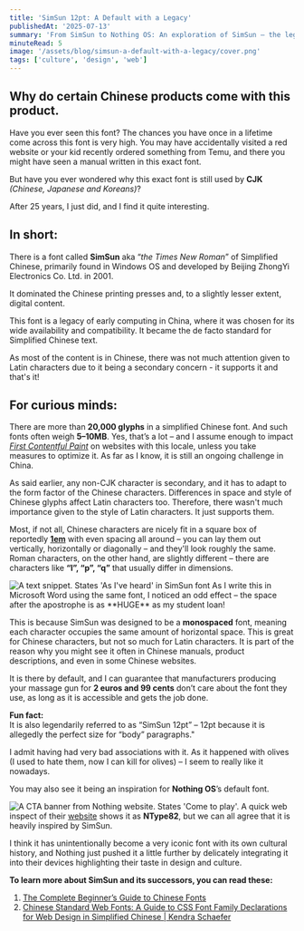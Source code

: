 ```yaml
---
title: 'SimSun 12pt: A Default with a Legacy'
publishedAt: '2025-07-13'
summary: 'From SimSun to Nothing OS: An exploration of SimSun – the legacy of Chinese typography'
minuteRead: 5
image: '/assets/blog/simsun-a-default-with-a-legacy/cover.png'
tags: ['culture', 'design', 'web']
---
```



## Why do certain Chinese products come with this product.

Have you ever seen this font? The chances you have once in a lifetime come across this font is very high. You may have accidentally visited a red website or your kid recently ordered something from Temu, and there you might have seen a manual written in this exact font.

But have you ever wondered why this exact font is still used by **CJK** *(Chinese, Japanese and Koreans)*? 

After 25 years, I just did, and I find it quite interesting.

## In short:
There is a font called **SimSun** aka “_the Times New Roman_” of Simplified Chinese, primarily found in Windows OS and developed by Beijing ZhongYi Electronics Co. Ltd. in 2001. 

It dominated the Chinese printing presses and, to a slightly lesser extent, digital content.

This font is a legacy of early computing in China, where it was chosen for its wide availability and compatibility. It became the de facto standard for Simplified Chinese text.

As most of the content is in Chinese, there was not much attention given to Latin characters due to it being a secondary concern - it supports it and that's it! 


## For curious minds:

There are more than **20,000 glyphs** in a simplified Chinese font. And such fonts often weigh **5–10MB**. Yes, that’s a lot – and I assume enough to impact [_First Contentful Paint_](https://web.dev/articles/fcp) on websites with this locale, unless you take measures to optimize it. As far as I know, it is still an ongoing challenge in China.

As said earlier, any non-CJK character is secondary, and it has to adapt to the form factor of the Chinese characters. Differences in space and style of Chinese glyphs affect Latin characters too. Therefore, there wasn't much importance given to the style of Latin characters. It just supports them.

Most, if not all, Chinese characters are nicely fit in a square box of reportedly [**1em**](http://designwithfontforge.com/en-US/The_EM_Square.html) with even spacing all around – you can lay them out vertically, horizontally or diagonally – and they'll look roughly the same. Roman characters, on the other hand, are slightly different – there are characters like **“l”, “p”, “q”** that usually differ in dimensions.

<InfoBoxAny>
  <Image
    src="/assets/blog/simsun-a-default-with-a-legacy/asiveheard-snippet.png"
    alt="A text snippet. States 'As I've heard' in SimSun font"
    style={{ float: 'right', marginRight: '1.5rem', marginTop: '0.2rem' }}
    width={150}
    height={50}
  /> As I write this in Microsoft Word using the same font, I noticed an odd effect – the space after the apostrophe is as **HUGE** as my student loan!
</InfoBoxAny>

This is because SimSun was designed to be a **monospaced** font, meaning each character occupies the same amount of horizontal space. This is great for Chinese characters, but not so much for Latin characters.
It is part of the reason why you might see it often in Chinese manuals, product descriptions, and even in some Chinese websites.

It is there by default, and I can guarantee that manufacturers producing your massage gun for **2 euros and 99 cents** don’t care about the font they use, as long as it is accessible and gets the job done.

<InfoBoxAny>
<b>Fun fact:</b><br/> 
It is also legendarily referred to as “SimSun 12pt” – 12pt because it is allegedly the perfect size for “body” paragraphs."
</InfoBoxAny>

I admit having had very bad associations with it. As it happened with olives (I used to hate them, now I can kill for olives) – I seem to really like it nowadays.

You may also see it being an inspiration for **Nothing OS**’s default font.

<Image
  src="/assets/blog/simsun-a-default-with-a-legacy/nothingosfont-snippet.png"
  alt="A CTA banner from Nothing website. States 'Come to play'."
  width = {400}
  height={200}
/>
A quick web inspect of their [website](https://nothing.tech) shows it as **NType82**, but we can all agree that it is heavily inspired by SimSun.

I think it has unintentionally become a very iconic font with its own cultural history, and Nothing just pushed it a little further by delicately integrating it into their devices highlighting their taste in design and culture.

**To learn more about SimSun and its successors, you can read these:**

1. [The Complete Beginner’s Guide to Chinese Fonts](https://elements.envato.com/learn/the-complete-beginners-guide-to-chinese-fonts)
2. [Chinese Standard Web Fonts: A Guide to CSS Font Family Declarations for Web Design in Simplified Chinese | Kendra Schaefer](https://web.archive.org/web/20160304131028/https:/kendraschaefer.com/2012/06/chinese-standard-web-fonts-the-ultimate-guide-to-css-font-family-declarations-for-web-design-in-simplified-chinese/)
